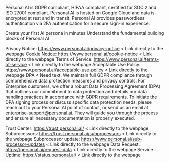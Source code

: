 


Personal AI is GDPR compliant, HIPAA compliant, certified for SOC 2 and ISO 27001 compliant. Personal AI is hosted on Google Cloud and data is encrypted at rest and in transit. Personal AI provides passwordless authentication via 2FA authentication for a secure sign-in experience.


<CardGroup cols={2}>
  <Card
    title="Privacy Notice"
    icon="shield-halved"
    href="/tips-and-tricks/tagging-files"
  >
    Create your first AI persona in minutes
  </Card>
  <Card
    title="Core Concepts"
    icon="book"
    href="/training/memory-upload"
  >
    Understand the fundamental building blocks of Personal AI
  </Card>
</CardGroup>



Privacy Notice: https://www.personal.ai/privacy-notice < Link directly to the webpage
Cookie Notice: https://www.personal.ai/cookie-notice < Link directly to the webpage
Terms of Service: https://www.personal.ai/terms-of-service < Link directly to the webpage
Acceptable Use Policy: https://www.personal.ai/acceptable-use-policy < Link directly to the webpage
DPA < Need text.
We maintain full GDPR compliance through comprehensive data protection measures and privacy controls. For Enterprise customers, we offer a robust Data Processing Agreement (DPA) that outlines our commitment to data protection and details our data handling practices in accordance with GDPR requirements. To initiate the DPA signing process or discuss specific data protection needs, please reach out to your Personal AI point of contact, or send us an email at enterprise-support@personal.ai. They will guide you through the process and ensure all necessary documentation is properly executed.

Trust Center: https://trust.personal.ai/ < Link directly to the webpage
Subprocessors: https://trust.personal.ai/subprocessors < Link directly to the webpage
Subprocessor update: https://www.personal.ai/sub-processor-updates < Link directly to the webpage
Data Request: https://personal.ai/request-data < Link directly to the webpage
Service Uptime: https://status.personal.ai/ < Link directly to the webpage

